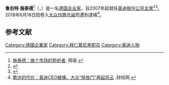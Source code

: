 {{noteTA
|G1=Motor
|1=zh-tw:史塔德勒;zh-hans:施泰德;zh-hant:施泰德;
|2=zh-cn:沃尔夫斯堡; zh-tw:狼堡;
|3=zh-cn:大众汽车; zh-tw:福斯汽車; zh-hk:福士汽車;zh-sg:福士伟根;
|4=zh-cn: 大众高尔夫; zh-tw: 福斯Golf; zh-hk: 福士Golf;
|5=zh-cn:大众新甲壳虫; zh-tw:福斯新金龜車; zh-hk:福士新甲蟲車
|6=zh-hans:大众捷达;zh-hk:福士Jetta;zh-tw:福斯Jetta;
|7=zh-hans:大众帕萨特;zh-hk:福士Passat;zh-tw:福斯Passat;
|8=zh-cn:数字千年版权法;zh-hk:數碼千禧年版權法案;zh-tw:數位千禧年著作權法;
|9=zh-cn:大众作弊丑闻;zh-hk:福斯作弊醜聞;zh-tw:福斯作弊醜聞;
}}
{{Infobox person
|name = 鲁伯特·施泰德
|image = Rupert Stadler Audi Genf 2018.jpg
|caption = 魯伯特·施泰德（2018年）
|birth_date = {{birth date and age|1963|3|17|df=y}}
|birth_place = 德國[[巴伐利亚|巴伐利亚]][[蒂廷格|蒂廷格]]
|death_date  =
|death_place =
|residence   = 德國[[英戈尔施塔特|英戈尔施塔特]]
|other_names =
|known_for   =
|occupation = [[奥迪|奥迪]]CEO
|nationality = German
}}

'''鲁伯特·施泰德'''<ref>[http://auto.163.com/special/toptalkstd/ 施泰德：做个市场的聆听者]. 网易.</ref>（{{lang-de|'''Rupert Stadler'''}}，{{bd|1963年|3月17日|catIdx=Stadler, Rupert}}）是一名[[德国|德国]][[企业家|企业家]]，自2007年起就任[[奥迪|奥迪股份公司]][[主席|主席]]<ref>{{cite web|title=Profile – Audi CEO Rupert Stadler|publisher=''[[德国之声|Deutsche Welle]]''|url=http://www.dw-world.de/dw/article/0,,4105881,00.html|accessdate=2009-06-24|deadurl=yes|archiveurl=https://web.archive.org/web/20090328101647/http://www.dw-world.de/dw/article/0,,4105881,00.html|archivedate=2009-03-28}}</ref><ref name=rupert>{{cite news| url=http://investing.businessweek.com/research/stocks/people/person.asp?personId=8627797&ticker=VOW3:GR | title=volkswagen | author=Bloomberg | publisher=Bloomberg }}</ref>。2018年6月18日因卷入[[福斯集团汽车舞弊事件|大众作弊丑闻]]而遭到逮捕<ref name="hello">[http://auto.caijing.com.cn/2018/0619/4471884.shtml 欺诈的代价：奥迪CEO被捕，大众“排放门”再起风云] {{Wayback|url=http://auto.caijing.com.cn/2018/0619/4471884.shtml |date=20180619140608 }}.财经网.</ref>。

== 参考文献 ==
{{Reflist}}

{{DEFAULTSORT:Stadler, Rupert}}
[[Category:德國企業家|Category:德國企業家]]
[[Category:拜仁慕尼黑职员|Category:拜仁慕尼黑职员]]
[[Category:奥迪人物|Category:奥迪人物]]